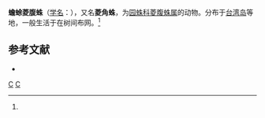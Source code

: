 {{Speciesbox
| taxon = Pasilobus bufoninus
| image = Pasilobus.hupingensis.female.-.tanikawa.jpg
| binomial_authority = (Simon, 1867)<ref name='id13731'>{{cite web| url =http://www.bioinfo.cn/db05/BjdwSpecies.php?action=view&id=13731| title =蟾蜍菱腹蛛| work =《中国动物物种编目数据库》| publisher =中国科学院微生物研究所| author =中国科学院动物研究所| accessdate =2009-04-28| deadurl =yes| archiveurl =https://web.archive.org/web/20160305045545/http://www.bioinfo.cn/db05/BjdwSpecies.php?action=view&id=13731| archivedate =2016-03-05| df =}}</ref>
}}

'''蟾蜍菱腹蛛'''（[[学名|学名]]：{{lang|la|''Pasilobus bufoninus''}}），又名'''菱角蛛'''，为[[园蛛科|园蛛科]][[菱腹蛛属|菱腹蛛属]]的动物。分布于[[台湾岛|台湾岛]]等地，一般生活于在树间布网。<ref name='id13731'/>

== 参考文献 ==
{{reflist}}
* {{TaiBNET| zh=菱角蛛 | id=312503 | binomial=Pasilobus bufoninus | authority=Simon, 1867 | var= | accessdate=2013-01-24}}
{{taxonbar}}
[[Category:_1867年描述的动物|C]]
[[Category:菱腹蛛属|C]]